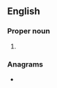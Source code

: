 {{also|guanyin|Guanyin|Guānyīn}}
==English==

===Proper noun===
{{en-proper noun|head=Guan Yin}}

# {{alternative spelling of|en|Guanyin}}

===Anagrams===
* {{anagrams|en|a=aginnuy|Guniyan}}